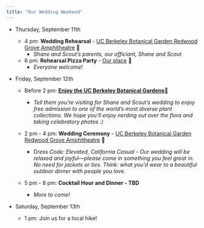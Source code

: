 ```yaml
---
title: "Our Wedding Weekend"
---
```


-   Thursday, September 11th

    -   4 pm: **Wedding Rehearsal** - [UC Berkeley Botanical Garden Redwood Grove Amphitheatre](https://maps.app.goo.gl/KK8gGJY2njR5Muki8) 🌿
        -   *Shane and Scout's parents, our officiant, Shane and Scout*
    -   6 pm: **Rehearsal Pizza Party** - [Our place](https://maps.app.goo.gl/ZjDJ4quR9V2WwYxH9) 🏡
        -   *Everyone welcome!*

-   Friday, September 12th

    -   Before 2 pm: [**Enjoy the UC Berkeley Botanical Gardens**](https://maps.app.goo.gl/DrgqjsZDUBRq8wD1A)🌺

        -   *Tell them you're visiting for Shane and Scout's wedding to enjoy free admission to one of the world's most diverse plant collections. We hope you'll enjoy nerding out over the flora and taking celebratory photos :)*

    -   2 pm - 4 pm: **Wedding Ceremony** - [UC Berkeley Botanical Garden Redwood Grove Amphitheatre](https://maps.app.goo.gl/KK8gGJY2njR5Muki8) 🧡

        -   D*ress Code: Elevated, California Casual - Our wedding will be relaxed and joyful—please come in something you feel great in. No need for jackets or ties. Think: what you’d wear to a beautiful outdoor dinner with people you love.*

    -   5 pm - 8 pm: **Cocktail Hour and Dinner - TBD**

        -   *More to come!*

-   Saturday, September 13th

    -   1 pm: Join us for a local hike!
